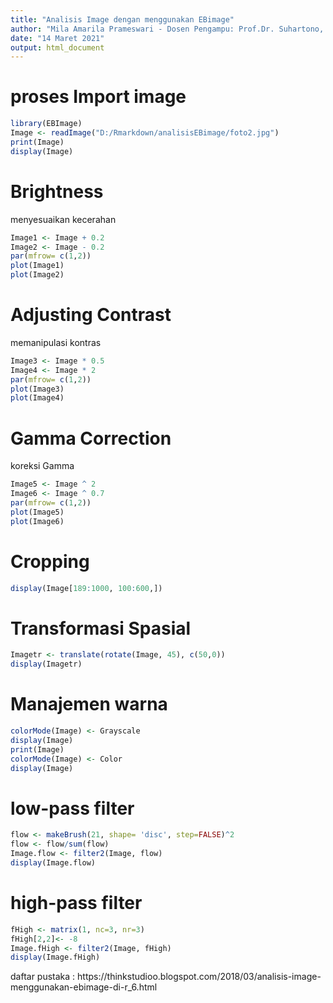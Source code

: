 ---
title: "Analisis Image dengan menggunakan EBimage"
author: "Mila Amarila Prameswari - Dosen Pengampu: Prof.Dr. Suhartono, M.Kom . Teknik Informatika UIN Maulana Malik Ibrahim Malang"
date: "14 Maret 2021"
output: html_document
---


# proses Import image 
```{r}
library(EBImage)
Image <- readImage("D:/Rmarkdown/analisisEBimage/foto2.jpg")
print(Image)
display(Image)
```
\n\n\n\n\n\n\n\n\n\n\n\n\n\n\n\n\n\n


# Brightness
menyesuaikan kecerahan

```{r}
Image1 <- Image + 0.2
Image2 <- Image - 0.2
par(mfrow= c(1,2))
plot(Image1)
plot(Image2)
```
\n\n\n\n\n\n\n\n\n\n\n\n\n\n\n\n\n\n


# Adjusting Contrast
memanipulasi kontras

```{r}
Image3 <- Image * 0.5
Image4 <- Image * 2
par(mfrow= c(1,2))
plot(Image3)
plot(Image4)
```
\n\n\n\n\n\n\n\n\n\n\n\n\n\n\n\n\n\n



# Gamma Correction
koreksi Gamma
```{r}
Image5 <- Image ^ 2
Image6 <- Image ^ 0.7
par(mfrow= c(1,2))
plot(Image5)
plot(Image6)
```
\n\n\n\n\n\n\n\n\n\n\n\n\n\n\n\n\n\n




# Cropping
```{r}

display(Image[189:1000, 100:600,])

```
\n\n\n\n\n\n\n\n\n\n\n\n\n\n\n\n\n\n




# Transformasi Spasial
```{r}
Imagetr <- translate(rotate(Image, 45), c(50,0))
display(Imagetr)
```
\n\n\n\n\n\n\n\n\n\n\n\n\n\n\n\n\n\n



# Manajemen warna
```{r}
colorMode(Image) <- Grayscale
display(Image)
print(Image)
colorMode(Image) <- Color
display(Image)
```
\n\n\n\n\n\n\n\n\n\n\n\n\n\n\n\n\n\n




# low-pass filter
```{r}
flow <- makeBrush(21, shape= 'disc', step=FALSE)^2
flow <- flow/sum(flow)
Image.flow <- filter2(Image, flow)
display(Image.flow)
```
\n\n\n\n\n\n\n\n\n\n\n\n\n\n\n\n\n\n



# high-pass filter
```{r}
fHigh <- matrix(1, nc=3, nr=3)
fHigh[2,2]<- -8
Image.fHigh <- filter2(Image, fHigh)
display(Image.fHigh)
```
\n\n\n\n\n\n\n\n\n\n\n\n\n\n\n\n\n\n





daftar pustaka : https://thinkstudioo.blogspot.com/2018/03/analisis-image-menggunakan-ebimage-di-r_6.html


